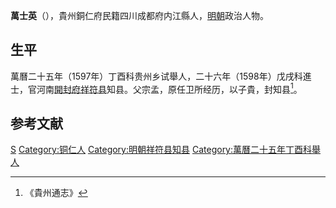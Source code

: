 '''萬士英'''（{{bd|？||？|catIdx=}}），貴州銅仁府民籍四川成都府内江縣人，[[明朝|明朝]]政治人物。

== 生平 ==
萬曆二十五年（1597年）丁酉科贵州乡试舉人，二十六年（1598年）戊戌科進士，官河南[[開封府|開封府]][[祥符县|祥符县]]知县。父宗孟，原任卫所经历，以子貴，封知县<ref>《貴州通志》</ref>。

==参考文献==
{{reflist}}

{{萬曆二十六年戊戌科殿試金榜}}
{{DEFAULTSORT:}}
[[Category:萬姓|S]]
[[Category:铜仁人|Category:铜仁人]]
[[Category:明朝祥符县知县|Category:明朝祥符县知县]]
[[Category:萬曆二十五年丁酉科舉人|Category:萬曆二十五年丁酉科舉人]]